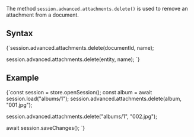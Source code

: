 
The method `session.advanced.attachments.delete()` is used to remove an attachment from a document.

## Syntax

<TabItem value="DeleteSyntax" label="DeleteSyntax">
<CodeBlock language="js">
{`session.advanced.attachments.delete(documentId, name);

session.advanced.attachments.delete(entity, name);
`}
</CodeBlock>
</TabItem>

## Example

<TabItem value="DeleteAttachment" label="DeleteAttachment">
<CodeBlock language="js">
{`const session = store.openSession();
const album = await session.load("albums/1");
session.advanced.attachments.delete(album, "001.jpg");

session.advanced.attachments.delete("albums/1", "002.jpg");

await session.saveChanges();
`}
</CodeBlock>
</TabItem>


